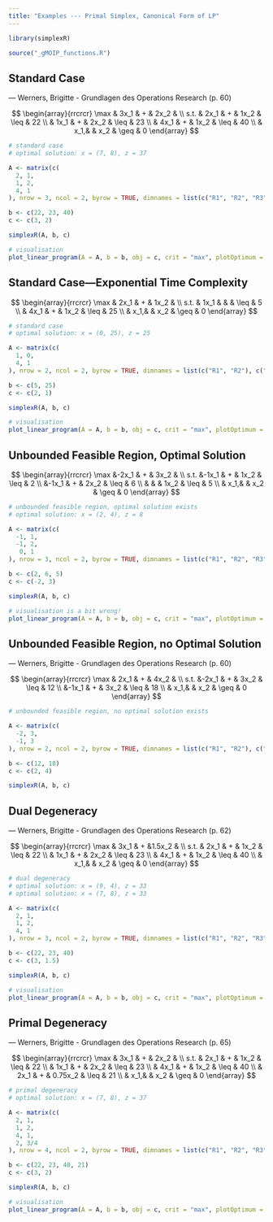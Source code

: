 ```yaml
---
title: "Examples --- Primal Simplex, Canonical Form of LP"
---
```


```r

library(simplexR)

```

```r

source("_gMOIP_functions.R")

```


## Standard Case

--- Werners, Brigitte - Grundlagen des Operations Research (p. 60)

$$
\begin{array}{rrcrcr}
\max  & 3x_1 & + & 2x_2 & \\
s.t.  & 2x_1 & + & 1x_2 & \leq & 22 \\
      & 1x_1 & + & 2x_2 & \leq & 23 \\
      & 4x_1 & + & 1x_2 & \leq & 40 \\
      &  x_1,&  &  x_2 & \geq & 0
\end{array}
$$

```r

# standard case
# optimal solution: x = (7, 8), z = 37

A <- matrix(c(
  2, 1,
  1, 2,
  4, 1
), nrow = 3, ncol = 2, byrow = TRUE, dimnames = list(c("R1", "R2", "R3"), c("x1", "x2")))

b <- c(22, 23, 40)
c <- c(3, 2)

simplexR(A, b, c)

```

```r

# visualisation
plot_linear_program(A = A, b = b, obj = c, crit = "max", plotOptimum = TRUE, labels = "coord")

```


## Standard Case---Exponential Time Complexity

$$
\begin{array}{rrcrcr}
\max  & 2x_1 & + & 1x_2 & \\
s.t.  & 1x_1 &   &      & \leq &  5 \\
      & 4x_1 & + & 1x_2 & \leq & 25 \\
      &  x_1,&   &  x_2 & \geq & 0
\end{array}
$$

```r

# standard case
# optimal solution: x = (0, 25), z = 25

A <- matrix(c(
  1, 0,
  4, 1
), nrow = 2, ncol = 2, byrow = TRUE, dimnames = list(c("R1", "R2"), c("x1", "x2")))

b <- c(5, 25)
c <- c(2, 1)

simplexR(A, b, c)

```

```r

# visualisation
plot_linear_program(A = A, b = b, obj = c, crit = "max", plotOptimum = TRUE, labels = "coord")

```

## Unbounded Feasible Region, Optimal Solution

$$
\begin{array}{rrcrcr}
\max  &-2x_1 & + & 3x_2 & \\
s.t.  &-1x_1 & + & 1x_2 & \leq & 2 \\
      &-1x_1 & + & 2x_2 & \leq & 6 \\
      &      &   & 1x_2 & \leq & 5 \\
      &  x_1,&  &  x_2 & \geq & 0
\end{array}
$$

```r

# unbounded feasible region, optimal solution exists
# optimal solution: x = (2, 4), z = 8

A <- matrix(c(
  -1, 1,
  -1, 2,
   0, 1
), nrow = 3, ncol = 2, byrow = TRUE, dimnames = list(c("R1", "R2", "R3"), c("x1", "x2")))

b <- c(2, 6, 5)
c <- c(-2, 3)

simplexR(A, b, c)

```

```r

# visualisation is a bit wrong!
plot_linear_program(A = A, b = b, obj = c, crit = "max", plotOptimum = TRUE, labels = "coord")

```

## Unbounded Feasible Region, no Optimal Solution

--- Werners, Brigitte - Grundlagen des Operations Research (p. 60)

$$
\begin{array}{rrcrcr}
\max  & 2x_1 & + & 4x_2 & \\
s.t.  &-2x_1 & + & 3x_2 & \leq & 12 \\
      &-1x_1 & + & 3x_2 & \leq & 18 \\
      &  x_1,&  &  x_2 & \geq & 0
\end{array}
$$

```r

# unbounded feasible region, no optimal solution exists

A <- matrix(c(
  -2, 3,
  -1, 3
), nrow = 2, ncol = 2, byrow = TRUE, dimnames = list(c("R1", "R2"), c("x1", "x2")))

b <- c(12, 18)
c <- c(2, 4)

simplexR(A, b, c)

```

## Dual Degeneracy

--- Werners, Brigitte - Grundlagen des Operations Research (p. 62)

$$
\begin{array}{rrcrcr}
\max  & 3x_1 & + &1.5x_2 & \\
s.t.  & 2x_1 & + & 1x_2 & \leq & 22 \\
      & 1x_1 & + & 2x_2 & \leq & 23 \\
      & 4x_1 & + & 1x_2 & \leq & 40 \\
      &  x_1,&  &  x_2 & \geq & 0
\end{array}
$$

```r

# dual degeneracy
# optimal solution: x = (9, 4), z = 33
# optimal solution: x = (7, 8), z = 33

A <- matrix(c(
  2, 1,
  1, 2,
  4, 1
), nrow = 3, ncol = 2, byrow = TRUE, dimnames = list(c("R1", "R2", "R3"), c("x1", "x2")))

b <- c(22, 23, 40)
c <- c(3, 1.5)

simplexR(A, b, c)

```

```r

# visualisation
plot_linear_program(A = A, b = b, obj = c, crit = "max", plotOptimum = TRUE, labels = "coord")

```

## Primal Degeneracy

--- Werners, Brigitte - Grundlagen des Operations Research (p. 65)

$$
\begin{array}{rrcrcr}
\max  & 3x_1 & + & 2x_2 & \\
s.t.  & 2x_1 & + & 1x_2 & \leq & 22 \\
      & 1x_1 & + & 2x_2 & \leq & 23 \\
      & 4x_1 & + & 1x_2 & \leq & 40 \\
      & 2x_1 & + & 0.75x_2 & \leq & 21 \\
      &  x_1,&  &  x_2 & \geq & 0
\end{array}
$$

```r

# primal degeneracy
# optimal solution: x = (7, 8), z = 37

A <- matrix(c(
  2, 1,
  1, 2,
  4, 1,
  2, 3/4
), nrow = 4, ncol = 2, byrow = TRUE, dimnames = list(c("R1", "R2", "R3", "R4"), c("x1", "x2")))

b <- c(22, 23, 40, 21)
c <- c(3, 2)

simplexR(A, b, c)

```

```r

# visualisation
plot_linear_program(A = A, b = b, obj = c, crit = "max", plotOptimum = TRUE, labels = "coord")

```
